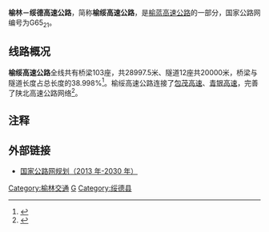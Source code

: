 {{中国高速公路信息框
| 编号 = G6521
| 名称 = 榆林—绥德高速公路
| 地圖 = 
| 路線簡稱 = 榆绥
| 最近通車日期 = 2012年9月29日
| 规划总里程 = 118.809
| 起點 = [[榆林市|榆林市]][[榆阳区|榆阳区]]牛家梁镇
| 終點 = [[绥德县|绥德县]]史家湾
| 出口處數 = 8
| 服务区数 = 2
}}
'''榆林－绥德高速公路'''，简称'''榆绥高速公路'''，是[[榆蓝高速公路|榆蓝高速公路]]的一部分，国家公路网编号为G65<sub>21</sub>。

== 线路概况 ==
'''榆绥高速公路'''全线共有桥梁103座，共28997.5米、隧道12座共20000米，桥梁与隧道长度占总长度的38.998%<ref>{{Cite web |url=http://www.autohome.com.cn/news/201205/333927.html |title=陕西：年底前榆绥高速公路建成通车 |access-date=2015-04-18 |archive-date=2019-11-29 |archive-url=https://web.archive.org/web/20191129101644/https://www.autohome.com.cn/news/201205/333927.html |dead-url=no }}</ref>。榆绥高速公路连接了[[包茂高速|包茂高速]]、[[青银高速|青银高速]]，完善了陕北高速公路网络<ref>{{Cite web |url=http://news.ifeng.com/gundong/detail_2012_09/30/18015599_0.shtml |title=榆绥高速公路建成通车 陕西高速公路突破4000公里 |access-date=2015-04-18 |archive-date=2019-08-12 |archive-url=https://web.archive.org/web/20190812222206/http://news.ifeng.com/gundong/detail_2012_09/30/18015599_0.shtml |dead-url=no }}</ref>。


== 注释 ==
{{reflist}}
== 外部链接 ==
*[http://zfxxgk.ndrc.gov.cn/Attachment/%E5%9B%BD%E5%AE%B6%E5%85%AC%E8%B7%AF%E7%BD%91%E8%A7%84%E5%88%92(2013%E5%B9%B4-2030%E5%B9%B4).pdf 国家公路网规划（2013 年-2030 年）] {{Wayback|url=http://zfxxgk.ndrc.gov.cn/Attachment/%E5%9B%BD%E5%AE%B6%E5%85%AC%E8%B7%AF%E7%BD%91%E8%A7%84%E5%88%92(2013%E5%B9%B4-2030%E5%B9%B4).pdf |date=20140801195738 }}

{{陕西高速公路}}

[[Category:榆林交通|Category:榆林交通]]
[[Category:陕西省高速公路|G]]
[[Category:绥德县|Category:绥德县]]